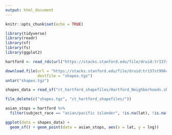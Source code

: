 ```yaml
---
output: html_document
---
```


```r
knitr::opts_chunk$set(echo = TRUE)

library(tidyverse)
library(readr)
library(sf)
library(fs)
library(ggplot2)
```

```r

hartford <- read_rds(url("https://stacks.stanford.edu/file/druid:tr137st9964/tr137st9964_ct_hartford_2019_02_25.rds"))

download.file(url = "https://stacks.stanford.edu/file/druid:tr137st9964/tr137st9964_ct_hartford_shapefiles_2019_02_25.tgz",
              destfile = "shapes.tgz") 
untar("shapes.tgz")

shapes_data = read_sf("ct_hartford_shapefiles/Hartford_Neighborhoods.shp")

file_delete(c("shapes.tgz", "ct_hartford_shapefiles/"))
```

```r

asian_stops = hartford %>% 
  filter(subject_race == "asian/pacific islander", !is.na(lat), !is.na(lng))

ggplot(data = shapes_data) +
  geom_sf() + geom_point(data = asian_stops, aes(x = lat, y = lng))
```

